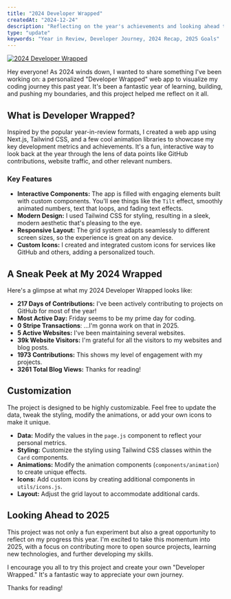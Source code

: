 ```yaml
---
title: "2024 Developer Wrapped"
createdAt: "2024-12-24"
description: "Reflecting on the year's achievements and looking ahead to 2025."
type: "update"
keywords: "Year in Review, Developer Journey, 2024 Recap, 2025 Goals"
---
```


<a href="https://wrapped.raulcarini.dev" target="_blank">
  <Image
    src={"/assets/wrapped/2024.webp"}
    width={720}
    height={405}
    quality={100}
    alt="2024 Developer Wrapped"
    priority
  />
</a>


Hey everyone! As 2024 winds down, I wanted to share something I've been working on: a personalized "Developer Wrapped" web app to visualize my coding journey this past year. It's been a fantastic year of learning, building, and pushing my boundaries, and this project helped me reflect on it all.

## What is Developer Wrapped?

Inspired by the popular year-in-review formats, I created a web app using Next.js, Tailwind CSS, and a few cool animation libraries to showcase my key development metrics and achievements. It's a fun, interactive way to look back at the year through the lens of data points like GitHub contributions, website traffic, and other relevant numbers.

### Key Features

*   **Interactive Components:** The app is filled with engaging elements built with custom components. You'll see things like the `Tilt` effect, smoothly animated numbers, text that loops, and fading text effects.
*   **Modern Design:** I used Tailwind CSS for styling, resulting in a sleek, modern aesthetic that's pleasing to the eye.
*   **Responsive Layout:** The grid system adapts seamlessly to different screen sizes, so the experience is great on any device.
*   **Custom Icons:** I created and integrated custom icons for services like GitHub and others, adding a personalized touch.

## A Sneak Peek at My 2024 Wrapped

Here's a glimpse at what my 2024 Developer Wrapped looks like:

- **217 Days of Contributions:** I've been actively contributing to projects on GitHub for most of the year!
- **Most Active Day:** Friday seems to be my prime day for coding.
- **0 Stripe Transactions**:  ...I'm gonna work on that in 2025.
- **5 Active Websites:** I've been maintaining several websites.
- **39k Website Visitors:** I'm grateful for all the visitors to my websites and blog posts.
- **1973 Contributions:** This shows my level of engagement with my projects.
- **3261 Total Blog Views:** Thanks for reading!

## Customization

The project is designed to be highly customizable. Feel free to update the data, tweak the styling, modify the animations, or add your own icons to make it unique.

*   **Data:** Modify the values in the `page.js` component to reflect your personal metrics.
*   **Styling:** Customize the styling using Tailwind CSS classes within the `Card` components.
*   **Animations:** Modify the animation components (`components/animation`) to create unique effects.
*   **Icons:** Add custom icons by creating additional components in `utils/icons.js`.
*   **Layout:** Adjust the grid layout to accommodate additional cards.

## Looking Ahead to 2025

This project was not only a fun experiment but also a great opportunity to reflect on my progress this year. 
I'm excited to take this momentum into 2025, with a focus on contributing more to open source projects, learning new technologies, and further developing my skills.

I encourage you all to try this project and create your own "Developer Wrapped." 
It's a fantastic way to appreciate your own journey.

Thanks for reading!